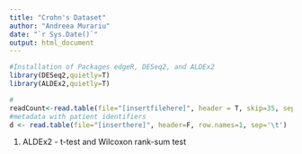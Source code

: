 ```yaml
---
title: "Crohn's Dataset"
author: "Andreea Murariu"
date: "`r Sys.Date()`"
output: html_document
---
```

```r
#Installation of Packages edgeR, DESeq2, and ALDEx2
library(DESeq2,quietly=T)
library(ALDEx2,quietly=T)

#
readCount<-read.table(file="[insertfilehere]", header = T, skip=35, sep='\t', row.names = 1)
#metadata with patient identifiers
d <- read.table(file="[inserthere]", header=F, row.names=1, sep='\t')
```

1. ALDEx2 - t-test and Wilcoxon rank-sum test
```r

```

